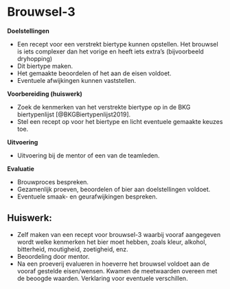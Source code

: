 # Brouwsel-3

**Doelstellingen**

-  Een recept voor een verstrekt biertype kunnen opstellen. Het brouwsel is iets complexer dan het vorige en heeft iets extra's (bijvoorbeeld dryhopping)
-  Dit biertype maken.
-  Het gemaakte beoordelen of het aan de eisen voldoet.
-  Eventuele afwijkingen kunnen vaststellen.

**Voorbereiding (huiswerk)**

-  Zoek de kenmerken van het verstrekte biertype op in de BKG biertypenlijst [@BKGBiertypenlijst2019].
-  Stel een recept op voor het biertype en licht eventuele gemaakte keuzes toe.

**Uitvoering**

-  Uitvoering bij de mentor of een van de teamleden.

**Evaluatie**

-  Brouwproces bespreken.
-  Gezamenlijk proeven, beoordelen of bier aan doelstellingen voldoet.
-  Eventuele smaak- en geurafwijkingen bespreken.

## Huiswerk:

-  Zelf maken van een recept voor brouwsel-3 waarbij vooraf aangegeven wordt welke kenmerken het bier moet hebben, zoals kleur, alkohol, bitterheid, moutigheid, zoetigheid, enz.
-  Beoordeling door mentor.
-  Na een proeverij evalueren in hoeverre het brouwsel voldoet aan de vooraf gestelde eisen/wensen. Kwamen de meetwaarden overeen met de beoogde waarden. Verklaring voor eventuele verschillen.
